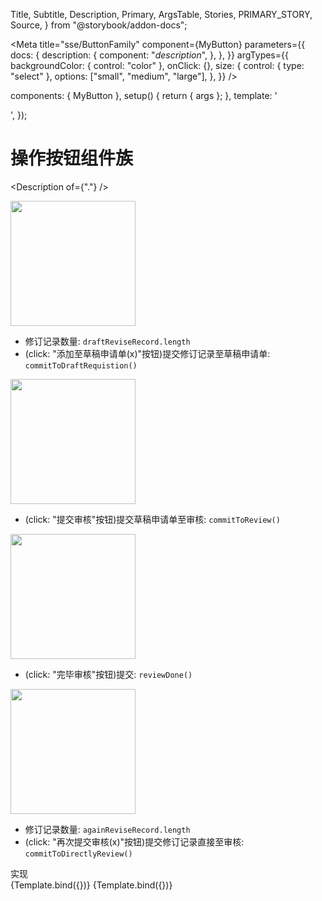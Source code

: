   Title,
  Subtitle,
  Description,
  Primary,
  ArgsTable,
  Stories,
  PRIMARY_STORY,
  Source,
} from "@storybook/addon-docs";

<Meta
  title="sse/ButtonFamily"
  component={MyButton}
  parameters={{
    docs: {
      description: {
        component: "_description_",
      },
    },
  }}
  argTypes={{
    backgroundColor: { control: "color" },
    onClick: {},
    size: {
      control: { type: "select" },
      options: ["small", "medium", "large"],
    },
  }}
/>

  components: { MyButton },
  setup() {
    return { args };
  },
  template: '<div><my-button v-bind="args" /></div>',
});

# 操作按钮组件族

<Description of={"."} />

<div>
  <img src={AddToDraftReviseRequistionButton} width="200" />
</div>

- 修订记录数量: `draftReviseRecord.length`
- (click: "添加至草稿申请单(x)"按钮)提交修订记录至草稿申请单:
  `commitToDraftRequistion()`

<div>
  <img src={CommitReviewButton} width="200" />
</div>

- (click: "提交审核"按钮)提交草稿申请单至审核: `commitToReview()`

<div>
  <img src={ReviewDoneButton} width="200" />
</div>

- (click: "完毕审核"按钮)提交: `reviewDone()`

<div>
  <img src={AgainCommitReviewButton} width="200" />
</div>

- 修订记录数量: `againReviseRecord.length`
- (click: "再次提交审核(x)"按钮)提交修订记录直接至审核:
  `commitToDirectlyReview()`

<div className="subheading">实现</div>

<Canvas columns={5}>
  <Story name="Secondary" args={{ label: "secondary" }}>
    {Template.bind({})}
  </Story>
  <Story name="Large" args={{ size: "large", label: "Button" }}>
    {Template.bind({})}
  </Story>
</Canvas>

<!--<div className="subheading">使用示例</div>
<Source dark id="." />

<div className="subheading">状态图、类图、序列图等</div>

<Chart />-->

<style>
  {`
    .subheading {
      --mediumdark: '#999999';
      font-weight: 900;
      font-size: 16px;
      color: #999;
      letter-spacing: 6px;
      line-height: 24px;
      text-transform: uppercase;
      margin-bottom: 12px;
      margin-top: 40px;
    }
`}
</style>
